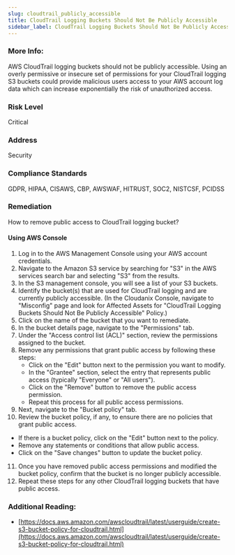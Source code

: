 ```yaml
---
slug: cloudtrail_publicly_accessible
title: CloudTrail Logging Buckets Should Not Be Publicly Accessible
sidebar_label: CloudTrail Logging Buckets Should Not Be Publicly Accessible
---
```


### More Info:

AWS CloudTrail logging buckets should not be publicly accessible. Using an overly permissive or insecure set of permissions for your CloudTrail logging S3 buckets could provide malicious users access to your AWS account log data which can increase exponentially the risk of unauthorized access.

### Risk Level

Critical

### Address

Security

### Compliance Standards

GDPR, HIPAA, CISAWS, CBP, AWSWAF, HITRUST, SOC2, NISTCSF, PCIDSS

### Remediation

How to remove public access to CloudTrail logging bucket?

#### Using AWS Console

1. Log in to the AWS Management Console using your AWS account credentials.
2. Navigate to the Amazon S3 service by searching for "S3" in the AWS services search bar and selecting "S3" from the results.
3. In the S3 management console, you will see a list of your S3 buckets.
4. Identify the bucket(s) that are used for CloudTrail logging and are currently publicly accessible.
   (In the Cloudanix Console, navigate to "Misconfig" page and look for Affected Assets for "CloudTrail Logging Buckets Should Not Be Publicly Accessible" Policy.)
5. Click on the name of the bucket that you want to remediate.
6. In the bucket details page, navigate to the "Permissions" tab.
7. Under the "Access control list (ACL)" section, review the permissions assigned to the bucket.
8. Remove any permissions that grant public access by following these steps:
   - Click on the "Edit" button next to the permission you want to modify.
   - In the "Grantee" section, select the entry that represents public access (typically "Everyone" or "All users").
   - Click on the "Remove" button to remove the public access permission.
   - Repeat this process for all public access permissions.
9. Next, navigate to the "Bucket policy" tab.
10. Review the bucket policy, if any, to ensure there are no policies that grant public access.
   - If there is a bucket policy, click on the "Edit" button next to the policy.
   - Remove any statements or conditions that allow public access.
   - Click on the "Save changes" button to update the bucket policy.
11. Once you have removed public access permissions and modified the bucket policy, confirm that the bucket is no longer publicly accessible.
12. Repeat these steps for any other CloudTrail logging buckets that have public access.

### Additional Reading:

- [https://docs.aws.amazon.com/awscloudtrail/latest/userguide/create-s3-bucket-policy-for-cloudtrail.html](https://docs.aws.amazon.com/awscloudtrail/latest/userguide/create-s3-bucket-policy-for-cloudtrail.html) 

